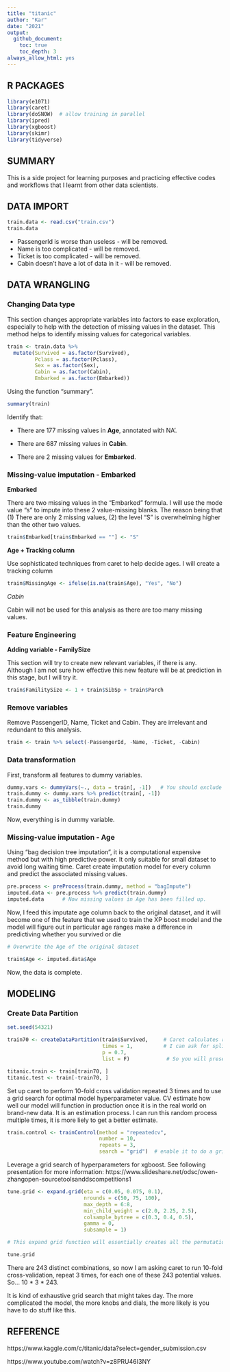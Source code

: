 ```yaml
---
title: "titanic"
author: "Kar"
date: "2021"
output: 
  github_document:
    toc: true
    toc_depth: 3
always_allow_html: yes
---
```


## R PACKAGES

```r
library(e1071)
library(caret)
library(doSNOW)  # allow training in parallel 
library(ipred)
library(xgboost)
library(skimr)
library(tidyverse)

```

## SUMMARY

This is a side project for learning purposes and practicing effective codes and workflows that I learnt from other data scientists. 

## DATA IMPORT

```r
train.data <- read.csv("train.csv")
train.data

```

* PassengerId is worse than useless - will be removed.
* Name is too complicated - will be removed.
* Ticket is too complicated - will be removed.
* Cabin doesn't have a lot of data in it - will be removed.

## DATA WRANGLING

### Changing Data type

This section changes appropriate variables into factors to ease exploration, especially to help with the detection of missing values in the dataset. This method helps to identify missing values for categorical variables.

```r
train <- train.data %>% 
  mutate(Survived = as.factor(Survived),
         Pclass = as.factor(Pclass),
         Sex = as.factor(Sex),
         Cabin = as.factor(Cabin),
         Embarked = as.factor(Embarked))

```

Using the function "summary".

```r
summary(train)

```


Identify that:

* There are 177 missing values in **Age**, annotated with NA'.

* There are 687 missing values in **Cabin**.

* There are 2 missing values for **Embarked**.


### Missing-value imputation - Embarked

**Embarked**
 
There are two missing values in the "Embarked" formula. I will use the mode value "s" to impute into these 2 value-missing blanks. The reason being that (1) There are only 2 missing values, (2) the level "S" is overwhelming higher than the other two values. 

```r
train$Embarked[train$Embarked == ""] <- "S"

```

**Age + Tracking column**

Use sophisticated techniques from caret to help decide ages. I will create a tracking column  

```r

train$MissingAge <- ifelse(is.na(train$Age), "Yes", "No")

```

*Cabin*

Cabin will not be used for this analysis as there are too many missing values.


### Feature Engineering

**Adding variable - FamilySize**

This section will try to create new relevant variables, if there is any. Although I am not sure how effective this new feature will be at prediction in this stage, but I will try it. 

```r
train$FamilitySize <- 1 + train$SibSp + train$Parch 

```



### Remove variables

Remove PassengerID, Name, Ticket and Cabin. They are irrelevant and redundant to this analysis.

```r
train <- train %>% select(-PassengerId, -Name, -Ticket, -Cabin)

```

### Data transformation

First, transform all features to dummy variables. 

```r
dummy.vars <- dummyVars(~., data = train[, -1])   # You should exclude respond variable when imputing predictors - reason - you won't have response variable for your new data. 
train.dummy <- dummy.vars %>% predict(train[, -1])
train.dummy <- as_tibble(train.dummy)
train.dummy

```


Now, everything is in dummy variable. 


### Missing-value imputation - Age

Using "bag decision tree imputation", it is a computational expensive method but with high predictive power. It only suitable for small dataset to avoid long waiting time. Caret create imputation model for every column and predict the associated missing values. 

```r
pre.process <- preProcess(train.dummy, method = "bagImpute")
imputed.data <- pre.process %>% predict(train.dummy)
imputed.data      # Now missing values in Age has been filled up. 

```

Now, I feed this imputate age column back to the original dataset, and it will become one of the feature that we used to train the XP boost model and the model will figure out in particular age ranges make a difference in predictiving whether you survived or die 


```r
# Overwrite the Age of the original dataset

train$Age <- imputed.data$Age      

```

Now, the data is complete. 



## MODELING
 
### Create Data Partition

```r
set.seed(54321)

train70 <- createDataPartition(train$Survived,     # Caret calculates relative proportion for y during split 
                               times = 1,          # I can ask for split more than 1 time, can be 5 or 25 times
                               p = 0.7,
                               list = F)            # So you will preserve and left only Row number.

titanic.train <- train[train70, ]
titanic.test <- train[-train70, ]


```

Set up caret to perform 10-fold cross validation repeated 3 times and to use a grid search for optimal model hyperparameter value. CV estimate how well our model will function in production once it is in the real world on brand-new data. It is an estimation process. I can run this random process multiple times, it is more liely to get a better estimate. 

```r

train.control <- trainControl(method = "repeatedcv",
                              number = 10,
                              repeats = 3, 
                              search = "grid")  # enable it to do a grid search, go through a collection of parameters and find which ones are optimal, we will show you next section.


```

Leverage a grid search of hyperparameters for xgboost. See following presentation for more information: https://www.slideshare.net/odsc/owen-zhangopen-sourcetoolsanddscompetitions1 

```r
tune.grid <- expand.grid(eta = c(0.05, 0.075, 0.1),
                         nrounds = c(50, 75, 100),
                         max_depth = 6:8, 
                         min_child_weight = c(2.0, 2.25, 2.5),
                         colsample_bytree = c(0.3, 0.4, 0.5),
                         gamma = 0,
                         subsample = 1)

# This expand grid function will essentially creates all the permutations of all of these things, in permutations data frame. It is essentially one unique row for all the combinations

tune.grid

```

There are 243 distinct combinations, so now I am asking caret to run 10-fold cross-validation, repeat 3 times, for each one of these 243 potential values. So... 10 * 3 * 243. 

It is kind of exhaustive grid search that might takes day. The more complicated the model, the more knobs and dials, the more likely is you have to do stuff like this. 





## REFERENCE

https://www.kaggle.com/c/titanic/data?select=gender_submission.csv

https://www.youtube.com/watch?v=z8PRU46I3NY


